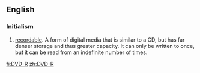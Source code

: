 ==English==

===Initialism===
{{head|en|initialism}}

# {{w|Digital Versatile Disc}} [[recordable]].  A form of digital media that is similar to a CD, but has far denser storage and thus greater capacity.  It can only be written to once, but it can be read from an indefinite number of times.

[[fi:DVD-R]]
[[zh:DVD-R]]
